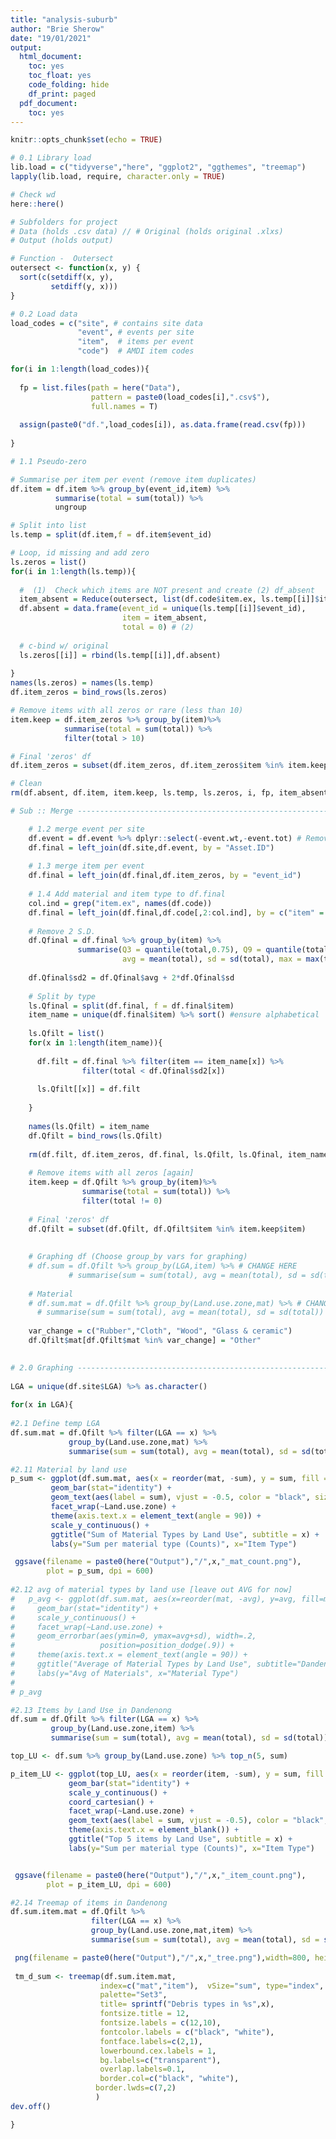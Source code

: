 ```yaml
---
title: "analysis-suburb"
author: "Brie Sherow"
date: "19/01/2021"
output: 
  html_document:
    toc: yes
    toc_float: yes
    code_folding: hide
    df_print: paged
  pdf_document:
    toc: yes
---
```


```r
knitr::opts_chunk$set(echo = TRUE)
```

```r
# 0.1 Library load
lib.load = c("tidyverse","here", "ggplot2", "ggthemes", "treemap") 
lapply(lib.load, require, character.only = TRUE) 

# Check wd
here::here()

# Subfolders for project
# Data (holds .csv data) // # Original (holds original .xlxs)
# Output (holds output)

# Function -  Outersect
outersect <- function(x, y) {
  sort(c(setdiff(x, y),
         setdiff(y, x)))
}

# 0.2 Load data
load_codes = c("site", # contains site data 
               "event", # events per site
               "item",  # items per event
               "code")  # AMDI item codes

for(i in 1:length(load_codes)){
  
  fp = list.files(path = here("Data"), 
                  pattern = paste0(load_codes[i],".csv$"),
                  full.names = T)
  
  assign(paste0("df.",load_codes[i]), as.data.frame(read.csv(fp)))
  
}
```

```r
# 1.1 Pseudo-zero

# Summarise per item per event (remove item duplicates)
df.item = df.item %>% group_by(event_id,item) %>%
          summarise(total = sum(total)) %>%
          ungroup

# Split into list
ls.temp = split(df.item,f = df.item$event_id)

# Loop, id missing and add zero
ls.zeros = list()
for(i in 1:length(ls.temp)){
  
  #  (1)  Check which items are NOT present and create (2) df_absent
  item_absent = Reduce(outersect, list(df.code$item.ex, ls.temp[[i]]$item)) # (1)
  df.absent = data.frame(event_id = unique(ls.temp[[i]]$event_id),
                         item = item_absent,
                         total = 0) # (2)
  
  # c-bind w/ original   
  ls.zeros[[i]] = rbind(ls.temp[[i]],df.absent)
  
}
names(ls.zeros) = names(ls.temp)
df.item_zeros = bind_rows(ls.zeros)

# Remove items with all zeros or rare (less than 10)
item.keep = df.item_zeros %>% group_by(item)%>%
            summarise(total = sum(total)) %>%
            filter(total > 10)

# Final 'zeros' df
df.item_zeros = subset(df.item_zeros, df.item_zeros$item %in% item.keep$item)

# Clean
rm(df.absent, df.item, item.keep, ls.temp, ls.zeros, i, fp, item_absent)
```

```r
# Sub :: Merge -------------------------------------------------------------

    # 1.2 merge event per site
    df.event = df.event %>% dplyr::select(-event.wt,-event.tot) # Remove weight and total per event
    df.final = left_join(df.site,df.event, by = "Asset.ID")
    
    # 1.3 merge item per event
    df.final = left_join(df.final,df.item_zeros, by = "event_id")
    
    # 1.4 Add material and item type to df.final
    col.ind = grep("item.ex", names(df.code))
    df.final = left_join(df.final,df.code[,2:col.ind], by = c("item" = "item.ex"))
    
    # Remove 2 S.D.
    df.Qfinal = df.final %>% group_by(item) %>%
               summarise(Q3 = quantile(total,0.75), Q9 = quantile(total,0.9), 
                         avg = mean(total), sd = sd(total), max = max(total))
    
    df.Qfinal$sd2 = df.Qfinal$avg + 2*df.Qfinal$sd
      
    # Split by type
    ls.Qfinal = split(df.final, f = df.final$item) 
    item_name = unique(df.final$item) %>% sort() #ensure alphabetical
    
    ls.Qfilt = list()
    for(x in 1:length(item_name)){
      
      df.filt = df.final %>% filter(item == item_name[x]) %>% 
                filter(total < df.Qfinal$sd2[x])
      
      ls.Qfilt[[x]] = df.filt
      
    }
    
    names(ls.Qfilt) = item_name
    df.Qfilt = bind_rows(ls.Qfilt)
    
    rm(df.filt, df.item_zeros, df.final, ls.Qfilt, ls.Qfinal, item_name)
    
    # Remove items with all zeros [again]
    item.keep = df.Qfilt %>% group_by(item)%>%
                summarise(total = sum(total)) %>%
                filter(total != 0)
    
    # Final 'zeros' df
    df.Qfilt = subset(df.Qfilt, df.Qfilt$item %in% item.keep$item)
  
    
    # Graphing df (Choose group_by vars for graphing)
    # df.sum = df.Qfilt %>% group_by(LGA,item) %>% # CHANGE HERE
             # summarise(sum = sum(total), avg = mean(total), sd = sd(total)) 
    
    # Material
    # df.sum.mat = df.Qfilt %>% group_by(Land.use.zone,mat) %>% # CHANGE HERE
      # summarise(sum = sum(total), avg = mean(total), sd = sd(total)) 
  
    var_change = c("Rubber","Cloth", "Wood", "Glass & ceramic")
    df.Qfilt$mat[df.Qfilt$mat %in% var_change] = "Other"
    
```

```r
# 2.0 Graphing ------------------------------------------------------------
    
LGA = unique(df.site$LGA) %>% as.character()
      
for(x in LGA){
  
#2.1 Define temp LGA
df.sum.mat = df.Qfilt %>% filter(LGA == x) %>%
             group_by(Land.use.zone,mat) %>% 
             summarise(sum = sum(total), avg = mean(total), sd = sd(total))

#2.11 Material by land use
p_sum <- ggplot(df.sum.mat, aes(x = reorder(mat, -sum), y = sum, fill = mat)) +
         geom_bar(stat="identity") +
         geom_text(aes(label = sum), vjust = -0.5, color = "black", size = 2) +
         facet_wrap(~Land.use.zone) +
         theme(axis.text.x = element_text(angle = 90)) +
         scale_y_continuous() +
         ggtitle("Sum of Material Types by Land Use", subtitle = x) +
         labs(y="Sum per material type (Counts)", x="Item Type")

 ggsave(filename = paste0(here("Output"),"/",x,"_mat_count.png"),
        plot = p_sum, dpi = 600)
  
#2.12 avg of material types by land use [leave out AVG for now] 
#   p_avg <- ggplot(df.sum.mat, aes(x=reorder(mat, -avg), y=avg, fill=mat)) +
#     geom_bar(stat="identity") +
#     scale_y_continuous() +
#     facet_wrap(~Land.use.zone) +
#     geom_errorbar(aes(ymin=0, ymax=avg+sd), width=.2,
#                   position=position_dodge(.9)) +
#     theme(axis.text.x = element_text(angle = 90)) +
#     ggtitle("Average of Material Types by Land Use", subtitle="Dandenong") + 
#     labs(y="Avg of Materials", x="Material Type")
#   
# p_avg

#2.13 Items by Land Use in Dandenong
df.sum = df.Qfilt %>% filter(LGA == x) %>%
         group_by(Land.use.zone,item) %>%
         summarise(sum = sum(total), avg = mean(total), sd = sd(total))  

top_LU <- df.sum %>% group_by(Land.use.zone) %>% top_n(5, sum) 

p_item_LU <- ggplot(top_LU, aes(x = reorder(item, -sum), y = sum, fill = item)) +
             geom_bar(stat="identity") +
             scale_y_continuous() +
             coord_cartesian() +
             facet_wrap(~Land.use.zone) +
             geom_text(aes(label = sum, vjust = -0.5), color = "black", size = 2) +
             theme(axis.text.x = element_blank()) +
             ggtitle("Top 5 items by Land Use", subtitle = x) +
             labs(y="Sum per material type (Counts)", x="Item Type")


 ggsave(filename = paste0(here("Output"),"/",x,"_item_count.png"),
        plot = p_item_LU, dpi = 600)

#2.14 Treemap of items in Dandenong
df.sum.item.mat = df.Qfilt %>% 
                  filter(LGA == x) %>%
                  group_by(Land.use.zone,mat,item) %>% 
                  summarise(sum = sum(total), avg = mean(total), sd = sd(total))

 png(filename = paste0(here("Output"),"/",x,"_tree.png"),width=800, height=800)
 
 tm_d_sum <- treemap(df.sum.item.mat,
                    index=c("mat","item"),  vSize="sum", type="index",
                    palette="Set3",
                    title= sprintf("Debris types in %s",x),
                    fontsize.title = 12,
                    fontsize.labels = c(12,10),
                    fontcolor.labels = c("black", "white"),
                    fontface.labels=c(2,1),
                    lowerbound.cex.labels = 1,
                    bg.labels=c("transparent"),
                    overlap.labels=0.1,
                    border.col=c("black", "white"),
                   border.lwds=c(7,2)
                   )
dev.off()

}
```


